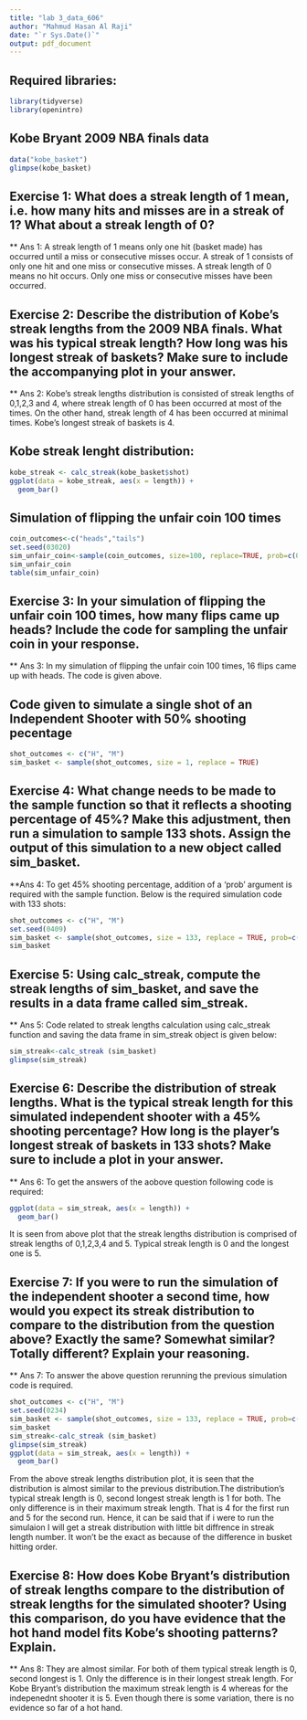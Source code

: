 ---
title: "lab 3_data_606"
author: "Mahmud Hasan Al Raji"
date: "`r Sys.Date()`"
output: pdf_document
---

## Required libraries:

```{r }
library(tidyverse)
library(openintro)
```
## Kobe Bryant 2009 NBA finals data

```{r}
data("kobe_basket")
glimpse(kobe_basket)
```

## Exercise 1: What does a streak length of 1 mean, i.e. how many hits and misses are in a streak of 1? What about a streak length of 0?
** Ans 1: A streak length of 1 means only one hit (basket made) has occurred until a miss or consecutive misses occur. A streak of 1 consists of only one hit and one miss or consecutive misses.
A streak length of 0 means no hit occurs. Only one miss or consecutive misses have been occurred.


## Exercise 2: Describe the distribution of Kobe’s streak lengths from the 2009 NBA finals. What was his typical streak length? How long was his longest streak of baskets? Make sure to include the accompanying plot in your answer.

** Ans 2: Kobe’s streak lengths distribution is consisted of streak lengths of 0,1,2,3 and 4, where streak length of 0 has been occurred at most of the times. On the other hand, streak length of 4 has been occurred at minimal times. Kobe’s longest streak of baskets is 4.

## Kobe streak lenght distribution:

```{r}
kobe_streak <- calc_streak(kobe_basket$shot)
ggplot(data = kobe_streak, aes(x = length)) +
  geom_bar()
```

## Simulation of flipping the unfair coin 100 times

```{r }
coin_outcomes<-c("heads","tails")
set.seed(03020)
sim_unfair_coin<-sample(coin_outcomes, size=100, replace=TRUE, prob=c(0.2,0.8))
sim_unfair_coin
table(sim_unfair_coin)
```
## Exercise 3: In your simulation of flipping the unfair coin 100 times, how many flips came up heads? Include the code for sampling the unfair coin in your response. 

** Ans 3: In my simulation of flipping the unfair coin 100 times, 16 flips came up with heads. The code is given above.

## Code given to simulate a single shot of an Independent Shooter with 50% shooting pecentage

```{r}
shot_outcomes <- c("H", "M")
sim_basket <- sample(shot_outcomes, size = 1, replace = TRUE)
```

## Exercise 4: What change needs to be made to the sample function so that it reflects a shooting percentage of 45%? Make this adjustment, then run a simulation to sample 133 shots. Assign the output of this simulation to a new object called sim_basket.

**Ans 4: To get 45% shooting percentage, addition of a 'prob' argument is required with the sample function. Below is the required simulation code with 133 shots: 

```{r}
shot_outcomes <- c("H", "M")
set.seed(0409)
sim_basket <- sample(shot_outcomes, size = 133, replace = TRUE, prob=c(0.45,0.55))
sim_basket
```
## Exercise 5: Using calc_streak, compute the streak lengths of sim_basket, and save the results in a data frame called sim_streak.

** Ans 5: Code related to streak lengths calculation using calc_streak function and saving the data frame in sim_streak object is given below:

```{r }
sim_streak<-calc_streak (sim_basket)
glimpse(sim_streak)
```
## Exercise 6: Describe the distribution of streak lengths. What is the typical streak length for this simulated independent shooter with a 45% shooting percentage? How long is the player’s longest streak of baskets in 133 shots? Make sure to include a plot in your answer.

** Ans 6: To get the answers of the aobove question following code is required:

```{r }
ggplot(data = sim_streak, aes(x = length)) +
  geom_bar()
```
It is seen from above plot that the streak lengths distribution is comprised of streak lengths of 0,1,2,3,4 and 5. Typical streak length is 0 and the longest one is 5.

## Exercise 7: If you were to run the simulation of the independent shooter a second time, how would you expect its streak distribution to compare to the distribution from the question above? Exactly the same? Somewhat similar? Totally different? Explain your reasoning.

** Ans 7: To answer the above question rerunning the previous simulation code is required.  

```{r }
shot_outcomes <- c("H", "M")
set.seed(0234)
sim_basket <- sample(shot_outcomes, size = 133, replace = TRUE, prob=c(0.45,0.55))
sim_basket
sim_streak<-calc_streak (sim_basket)
glimpse(sim_streak)
ggplot(data = sim_streak, aes(x = length)) +
  geom_bar()
```
From the above streak lengths distribution plot, it is seen that the distribution is almost similar to the previous distribution.The distribution's typical streak length is 0, second longest streak length is 1 for both. The only difference is in their maximum streak length. That is 4 for the first run and 5 for the second run. Hence, it can be said that if i were to run the simulaion I will get a streak distribution with little bit diffrence in streak length number. It won't be the exact as because of the difference in busket hitting order. 

## Exercise 8: How does Kobe Bryant’s distribution of streak lengths compare to the distribution of streak lengths for the simulated shooter? Using this comparison, do you have evidence that the hot hand model fits Kobe’s shooting patterns? Explain.

** Ans 8: They are almost similar. For both of them typical streak length is 0, second longest is 1. Only the difference is in their longest streak length. For Kobe Bryant's distribution the maximum streak length is 4 whereas for the indepenednt shooter it is 5. Even though there is some variation, there is no evidence so far of a hot hand.


